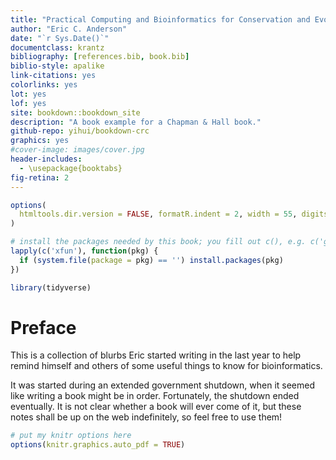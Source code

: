 ```yaml
--- 
title: "Practical Computing and Bioinformatics for Conservation and Evolutionary Genomics"
author: "Eric C. Anderson"
date: "`r Sys.Date()`"
documentclass: krantz
bibliography: [references.bib, book.bib]
biblio-style: apalike
link-citations: yes
colorlinks: yes
lot: yes
lof: yes
site: bookdown::bookdown_site
description: "A book example for a Chapman & Hall book."
github-repo: yihui/bookdown-crc
graphics: yes
#cover-image: images/cover.jpg
header-includes: 
  - \usepackage{booktabs}
fig-retina: 2
---
```


```r
options(
  htmltools.dir.version = FALSE, formatR.indent = 2, width = 55, digits = 4
)

# install the packages needed by this book; you fill out c(), e.g. c('ggplot2', 'dplyr')
lapply(c('xfun'), function(pkg) {
  if (system.file(package = pkg) == '') install.packages(pkg)
})

library(tidyverse)
```

# Preface {-}

This is a collection of blurbs Eric started writing in the last year to 
help remind himself and others of some useful things to know for bioinformatics.

It was started during an extended government shutdown, when it seemed like writing a book
might be in order.  Fortunately, the shutdown ended eventually.  It is not clear whether a
book will ever come of it, but these notes shall be up on the web indefinitely, so feel free to use
them!


```r
# put my knitr options here
options(knitr.graphics.auto_pdf = TRUE)
```